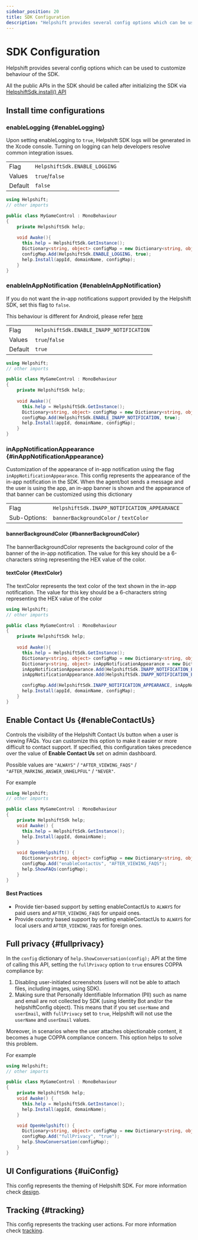 ```yaml
---
sidebar_position: 20
title: SDK Configuration
description: "Helpshift provides several config options which can be used to customize behaviour of the SDK."
---
```






# SDK Configuration

<Intro>


Helpshift provides several config options which can be used to customize behaviour of the SDK.



</Intro>


<Admonition type="info" title="Note">

All the public APIs in the SDK should be called after initializing the SDK via [HelpshiftSdk.install() API](/sdkx-unity/getting-started-ios#initializing)

</Admonition>


## Install time configurations

### enableLogging {#enableLogging}

Upon setting enableLogging to `true`, Helpshift SDK logs will be generated in the Xcode console. Turning on logging can help developers resolve common integration issues.

<div className="compact ">


| | |
|--|--|
|Flag| <code>HelpshiftSdk.ENABLE_LOGGING</code>|
|Values| <code>true</code>/<code>false</code>|
|Default| <code>false</code>|

</div>

```csharp
using Helpshift;
// other imports

public class MyGameControl : MonoBehaviour
{
    private HelpshiftSdk help;
    
    void Awake(){
      this.help = HelpshiftSdk.GetInstance();
      Dictionary<string, object> configMap = new Dictionary<string, object>();
      configMap.Add(HelpshiftSdk.ENABLE_LOGGING, true);
      help.Install(appId, domainName, configMap);
    }
}
```

### enableInAppNotification {#enableInAppNotification}

If you do not want the in-app notifications support provided by the Helpshift SDK, set this flag to `false`.

This behaviour is different for Android, please refer [here](/sdkx-unity/sdk-configuration-android#enable-in-app-notifications)

<div className="compact ">


| | |
|--|--|
|Flag| <code>HelpshiftSdk.ENABLE_INAPP_NOTIFICATION</code>|
|Values| <code>true</code>/<code>false</code>|
|Default| <code>true</code>|

</div>

```csharp
using Helpshift;
// other imports

public class MyGameControl : MonoBehaviour
{
    private HelpshiftSdk help;
    
    void Awake(){
      this.help = HelpshiftSdk.GetInstance();
      Dictionary<string, object> configMap = new Dictionary<string, object>();
      configMap.Add(HelpshiftSdk.ENABLE_INAPP_NOTIFICATION, true);
      help.Install(appId, domainName, configMap);
    }
}
```

### inAppNotificationAppearance {#inAppNotificationAppearance}

Customization of the appearance of in-app notification using the flag `inAppNotificationAppearance`. This config represents the appearance of the in-app notification in the SDK. When the agent/bot sends a message and the user is using the app, an in-app banner is shown and the appearance of that banner can be customized using this dictionary

<div className="compact ">


| | |
|--|--|
|Flag| <code>HelpshiftSdk.INAPP_NOTIFICATION_APPEARANCE</code>|
|Sub-Options:| <code>bannerBackgroundColor</code> / <code>textColor</code>|

</div>

#### bannerBackgroundColor {#bannerBackgroundColor}

The bannerBackgroundColor represents the background color of the banner of the in-app notification. The value for this key should be a 6-characters string representing the HEX value of the color.

#### textColor {#textColor}

The textColor represents the text color of the text shown in the in-app notification. The value for this key should be a 6-characters string representing the HEX value of the color 

```csharp
using Helpshift;
// other imports

public class MyGameControl : MonoBehaviour
{
    private HelpshiftSdk help;
    
    void Awake(){
      this.help = HelpshiftSdk.GetInstance();
      Dictionary<string, object> configMap = new Dictionary<string, object>();
      Dictionary<string, object> inAppNotificationAppearance = new Dictionary<string, object>();
      inAppNotificationAppearance.Add(HelpshiftSdk.INAPP_NOTIFICATION_BANNER_BACKGROUND_COLOR, "000000");
      inAppNotificationAppearance.Add(HelpshiftSdk.INAPP_NOTIFICATION_BANNER_TEXT_COLOR, "FFFFFF");

      configMap.Add(HelpshiftSdk.INAPP_NOTIFICATION_APPEARANCE, inAppNotificationAppearance);
      help.Install(appId, domainName, configMap);
    }
}
```

## Enable Contact Us {#enableContactUs}

Controls the visibility of the Helpshift Contact Us button when a user is viewing FAQs. You can customize this option to make it easier or more difficult to contact support. If specified, this configuration takes precedence over the value of **Enable Contact Us** set on admin dashboard.

Possible values are `"ALWAYS"` / `"AFTER_VIEWING_FAQS"` / `"AFTER_MARKING_ANSWER_UNHELPFUL"` / `"NEVER"`.

For example

```csharp
using Helpshift;
// other imports

public class MyGameControl : MonoBehaviour
{
    private HelpshiftSdk help;
    void Awake() {
      this.help = HelpshiftSdk.GetInstance();
      help.Install(appId, domainName);
    }

    void OpenHelpshift() {
      Dictionary<string, object> configMap = new Dictionary<string, object>();
      configMap.Add("enableContactUs", "AFTER_VIEWING_FAQS");
      help.ShowFAQs(configMap);
    }
}
```

#### Best Practices

* Provide tier-based support by setting enableContactUs to `ALWAYS` for paid users and `AFTER_VIEWING_FAQS` for unpaid ones.
* Provide country based support by setting enableContactUs to `ALWAYS` for local users and `AFTER_VIEWING_FAQS` for foreign ones.

## Full privacy {#fullprivacy}

In the `config` dictionary of `help.ShowConversation(config);` API at the time of calling this API, setting the `fullPrivacy` option to `true` ensures COPPA compliance by:

1. Disabling user-initiated screenshots (users will not be able to attach files, including images, using SDK).
2. Making sure that Personally Identifiable Information (PII) such as name and email are not collected by SDK (using Identity Bot and/or the helpshiftConfig object). This means that if you set `userName` and `userEmail`, with `fullPrivacy` set to `true`, Helpshift will not use the `userName` and `userEmail` values.

Moreover, in scenarios where the user attaches objectionable content, it becomes a huge COPPA compliance concern. This option helps to solve this problem.

For example

```csharp
using Helpshift;
// other imports

public class MyGameControl : MonoBehaviour
{
    private HelpshiftSdk help;
    void Awake() {
      this.help = HelpshiftSdk.GetInstance();
      help.Install(appId, domainName);
    }

    void OpenHelpshift() {
      Dictionary<string, object> configMap = new Dictionary<string, object>();
      configMap.Add("fullPrivacy", "true");
      help.ShowConversation(configMap);
    }
}
```

## UI Configurations {#uiConfig}

This config represents the theming of Helpshift SDK. For more information check [design](/sdkx-unity/design-ios/).


## Tracking {#tracking}

This config represents the tracking user actions. For more information check [tracking](/sdkx-unity/tracking-ios).
